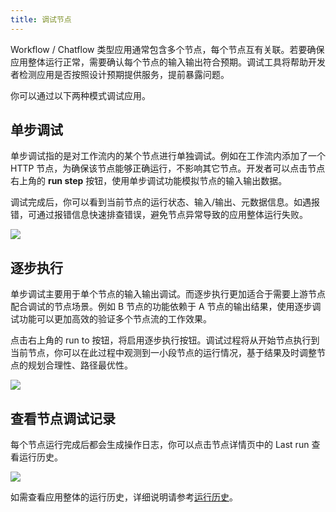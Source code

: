 ```yaml
---
title: 调试节点
---
```


Workflow / Chatflow 类型应用通常包含多个节点，每个节点互有关联。若要确保应用整体运行正常，需要确认每个节点的输入输出符合预期。调试工具将帮助开发者检测应用是否按照设计预期提供服务，提前暴露问题。

你可以通过以下两种模式调试应用。

## 单步调试

单步调试指的是对工作流内的某个节点进行单独调试。例如在工作流内添加了一个 HTTP 节点，为确保该节点能够正确运行，不影响其它节点。开发者可以点击节点右上角的 **run step** 按钮，使用单步调试功能模拟节点的输入输出数据。

调试完成后，你可以看到当前节点的运行状态、输入/输出、元数据信息。如遇报错，可通过报错信息快速排查错误，避免节点异常导致的应用整体运行失败。

![](https://assets-docs.dify.ai/2025/04/376c9de6f92cb7a5f97a6661c5e0e9eb.png)

## 逐步执行

单步调试主要用于单个节点的输入输出调试。而逐步执行更加适合于需要上游节点配合调试的节点场景。例如 B 节点的功能依赖于 A 节点的输出结果，使用逐步调试功能可以更加高效的验证多个节点流的工作效果。

点击右上角的 run to 按钮，将启用逐步执行按钮。调试过程将从开始节点执行到当前节点，你可以在此过程中观测到一小段节点的运行情况，基于结果及时调整节点的规划合理性、路径最优性。

![](https://assets-docs.dify.ai/2025/04/5bb7e8c6e2f0af38d272d2f4bfa3e90a.png)

## 查看节点调试记录

每个节点运行完成后都会生成操作日志，你可以点击节点详情页中的 Last run 查看运行历史。

![](https://assets-docs.dify.ai/2025/04/5ee92e6406979f5101d21865f95a86e5.png)

如需查看应用整体的运行历史，详细说明请参考[运行历史](/zh-hans/guides/workflow/debug-and-preview/history)。
